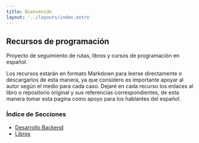 ```yaml
---
title: Bienvenido
layout: '../layouts/index.astro'
---
```

## Recursos de programación
Proyecto de seguimiento de rutas, libros y cursos de programación en español.

Los recursos estarán en formato Markdown para leerse directamente o descargarlos de esta manera, ya que considero es importante apoyar al autor según el medio para cada caso. Dejaré en cada recurso los enlaces al libro o repositorio original y sus referencias correspondientes, de esta manera tomar esta pagina como apoyo para los hablantes del español.

### Índice de Secciones

* [Desarrollo Backend](/blog/internet/como-funciona-internet)
* [Libros]()
